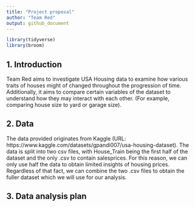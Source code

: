 ```yaml
---
title: "Project proposal"
author: "Team Red"
output: github_document
---
```


```r
library(tidyverse)
library(broom)
```

## 1. Introduction

Team Red aims to investigate USA Housing data to examine how various traits of houses might of changed throughout the progression of time. Additionally, it aims to compare certain variables of the dataset to understand how they may interact with each other. (For example, comparing house size to yard or garage size).

## 2. Data

The data provided originates from Kaggle (URL: https://www.kaggle.com/datasets/gpandi007/usa-housing-dataset). The data is split into two csv files, with House_Train being the first half of the dataset and the only .csv to contain salesprices. For this reason, we can only use half the data to obtain limited insights of housing prices. Regardless of that fact, we can combine the two .csv files to obtain the fuller dataset which we will use for our analysis.


## 3. Data analysis plan



